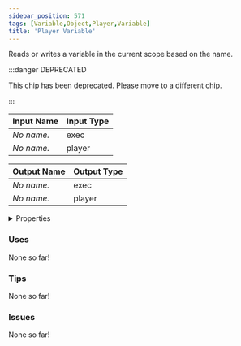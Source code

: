```yaml
---
sidebar_position: 571
tags: [Variable,Object,Player,Variable]
title: 'Player Variable'
---
```


Reads or writes a variable in the current scope based on the name.

:::danger DEPRECATED

This chip has been deprecated. Please move to a different chip.

:::




<EsbSvg />

| Input Name | Input Type |
|-----------|-----------|
| *No name.* | exec |
| *No name.* | player |

| Output Name | Output Type |
|-----------|-----------|
| *No name.* | exec |
| *No name.* | player |


<details>
  <summary>Properties</summary>
  <div>
    <div>
    <table>
      <thead>
        <tr>
          <th>Is beta required?</th>
          <th>❌</th>
        </tr>
        <tr>
          <th>Is this chip a trolling risk?</th>
          <th>❌</th>
        </tr>
        <tr>
          <th>Is this chip a role assignment risk?</th>
          <th>❌</th>
        </tr>
        <tr>
          <th>Chip UUID</th>
          <th>1094590a-ca33-4ca0-8e6b-66d784f4b5d7</th>
        </tr>
      </thead>
    </table>
    </div>
  </div>
</details>

### Uses

None so far!

### Tips

None so far!

### Issues

None so far!
